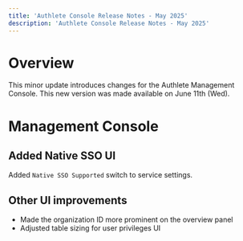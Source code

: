 ```yaml
---
title: 'Authlete Console Release Notes - May 2025'
description: 'Authlete Console Release Notes - May 2025'
---
```


# Overview

This minor update introduces changes for the Authlete Management Console.
This new version was made available on June 11th (Wed).

# Management Console

## Added Native SSO UI

Added `Native SSO Supported` switch to service settings.

## Other UI improvements

- Made the organization ID more prominent on the overview panel
- Adjusted table sizing for user privileges UI
